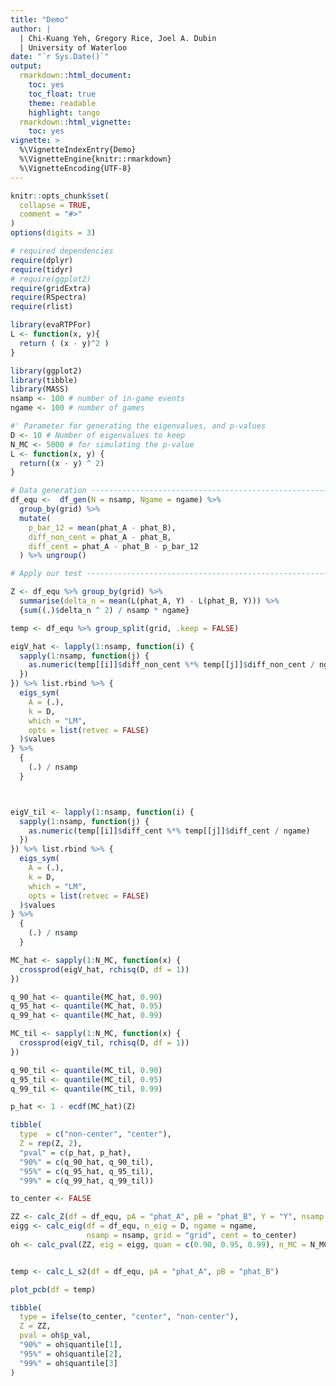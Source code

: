 ```yaml
---
title: "Demo"
author: | 
  | Chi-Kuang Yeh, Gregory Rice, Joel A. Dubin
  | University of Waterloo
date: "`r Sys.Date()`"
output:
  rmarkdown::html_document:
    toc: yes
    toc_float: true
    theme: readable
    highlight: tango
  rmarkdown::html_vignette:
    toc: yes
vignette: >
  %\VignetteIndexEntry{Demo}
  %\VignetteEngine{knitr::rmarkdown}
  %\VignetteEncoding{UTF-8}
---
```


```r
knitr::opts_chunk$set(
  collapse = TRUE,
  comment = "#>"
)
options(digits = 3)
```

```r
# required dependencies
require(dplyr)
require(tidyr)
# require(ggplot2)
require(gridExtra)
require(RSpectra)
require(rlist)
```

```r
library(evaRTPFor)
L <- function(x, y){
  return ( (x - y)^2 ) 
}
```

```r
library(ggplot2)
library(tibble)
library(MASS)
nsamp <- 100 # number of in-game events
ngame <- 100 # number of games

#' Parameter for generating the eigenvalues, and p-values
D <- 10 # Number of eigenvalues to keep
N_MC <- 5000 # for simulating the p-value
L <- function(x, y) {
  return((x - y) ^ 2)
}

# Data generation ---------------------------------------------------------=
df_equ <-  df_gen(N = nsamp, Ngame = ngame) %>%
  group_by(grid) %>%
  mutate(
    p_bar_12 = mean(phat_A - phat_B),
    diff_non_cent = phat_A - phat_B,
    diff_cent = phat_A - phat_B - p_bar_12
  ) %>% ungroup()

# Apply our test ----------------------------------------------------------

Z <- df_equ %>% group_by(grid) %>%
  summarise(delta_n = mean(L(phat_A, Y) - L(phat_B, Y))) %>%
  {sum((.)$delta_n ^ 2) / nsamp * ngame}

temp <- df_equ %>% group_split(grid, .keep = FALSE)

eigV_hat <- lapply(1:nsamp, function(i) {
  sapply(1:nsamp, function(j) {
    as.numeric(temp[[i]]$diff_non_cent %*% temp[[j]]$diff_non_cent / ngame)
  })
}) %>% list.rbind %>% {
  eigs_sym(
    A = (.),
    k = D,
    which = "LM",
    opts = list(retvec = FALSE)
  )$values
} %>%
  {
    (.) / nsamp
  }



eigV_til <- lapply(1:nsamp, function(i) {
  sapply(1:nsamp, function(j) {
    as.numeric(temp[[i]]$diff_cent %*% temp[[j]]$diff_cent / ngame)
  })
}) %>% list.rbind %>% {
  eigs_sym(
    A = (.),
    k = D,
    which = "LM",
    opts = list(retvec = FALSE)
  )$values
} %>%
  {
    (.) / nsamp
  }

MC_hat <- sapply(1:N_MC, function(x) {
  crossprod(eigV_hat, rchisq(D, df = 1))
})

q_90_hat <- quantile(MC_hat, 0.90)
q_95_hat <- quantile(MC_hat, 0.95)
q_99_hat <- quantile(MC_hat, 0.99)

MC_til <- sapply(1:N_MC, function(x) {
  crossprod(eigV_til, rchisq(D, df = 1))
})

q_90_til <- quantile(MC_til, 0.90)
q_95_til <- quantile(MC_til, 0.95)
q_99_til <- quantile(MC_til, 0.99)

p_hat <- 1 - ecdf(MC_hat)(Z)

tibble(
  type  = c("non-center", "center"),
  Z = rep(Z, 2),
  "pval" = c(p_hat, p_hat),
  "90%" = c(q_90_hat, q_90_til),
  "95%" = c(q_95_hat, q_95_til),
  "99%" = c(q_99_hat, q_99_til))
```


```r
to_center <- FALSE

ZZ <- calc_Z(df = df_equ, pA = "phat_A", pB = "phat_B", Y = "Y", nsamp = nsamp, ngame = ngame)
eigg <- calc_eig(df = df_equ, n_eig = D, ngame = ngame, 
                 nsamp = nsamp, grid = "grid", cent = to_center)
oh <- calc_pval(ZZ, eig = eigg, quan = c(0.90, 0.95, 0.99), n_MC = N_MC)


temp <- calc_L_s2(df = df_equ, pA = "phat_A", pB = "phat_B")

plot_pcb(df = temp)

tibble(
  type = ifelse(to_center, "center", "non-center"),
  Z = ZZ,
  pval = oh$p_val,
  "90%" = oh$quantile[1],
  "95%" = oh$quantile[2],
  "99%" = oh$quantile[3]
)
```

